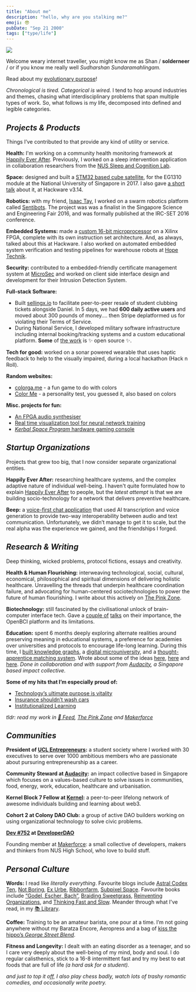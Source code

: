 ```yaml
---
title: "About me"
description: "hello, why are you stalking me?"
emoji: 😎
pubDate: "Sep 21 2000"
tags: ["type/life"]
---
```



<img src="/pfp-min.png" class="w-36 h-36" />

Welcome weary internet traveller, you might know me as Shan / **solderneer** / or if you know me really well _Sudharshan Sundaramahlingam._

Read about my [evolutionary purpose](https://solderneer.me/letters/answer-the-call/)!

_Chronological is tired. Categorical is wired._ I tend to hop around industries and themes, chasing what interdisciplinary problems that span multiple types of work. So, what follows is my life, decomposed into defined and legible categories.

## _Projects & Products_

<Callout emoji="💜" color="bg-violet-50">Things I’ve contributed to that provide any kind of utility or service.</Callout>

**Health:** I'm working on a community health monitoring framework at [Happily Ever After](https://hea.care). Previously, I worked on a sleep intervention application in collaboration researchers from the [NUS Sleep and Cognition Lab](https://sleepcognition-lab.org/).

**Space:** designed and built a [STM32 based cube satellite](https://github.com/solderneer/ARMsat), for the EG1310 module at the National University of Singapore in 2017. I also gave [a short talk](https://engineers.sg/video/tm32-based-nanosatellite-project-hackware-v3-14159--1773) about it, at Hackware v3.14.

**Robotics:** with my friend, [Isaac Tay](https://github.com/IsaacTay), I worked on a swarm robotics platform called [Sentibots](https://github.com/solderneer/Sentibots). The project was was a finalist in the Singapore Science and Engineering Fair 2016, and was formally published at the IRC-SET 2016 conference.

**Embedded Systems:** made a [custom 16-bit microprocessor](https://github.com/solderneer/artemis) on a Xilinx FPGA, complete with its own instruction set architecture. And, as always, talked about this at Hackware. I also worked on automated embedded system verification and testing pipelines for warehouse robots at [Hope Technik](https://www.hopetechnik.com/).

**Security:** contributed to a embedded-friendly certificate management system at [MicroSec](https://www.usec.io/) and worked on client side interface design and development for their Intrusion Detection System.

**Full-stack Software:**

- Built [sellingx.io](http://sellingx.io) to facilitate peer-to-peer resale of student clubbing tickets alongside Daniel. In 5 days, we had **600 daily active users** and moved about 300 pounds of money…. then Stripe deplatformed us for violating their Terms of Service.
- During National Service, I developed military software infrastructure including internal booking/tracking systems and a custom educational platform. **Some** of [the work](https://github.com/digital-okra) is ✨ open source ✨.

**Tech for good:** worked on a sonar powered wearable that uses haptic feedback to help to the visually impaired, during a local hackathon (Hack n Roll).

**Random websites:**
- [colorga.me](https://colorga.me/) - a fun game to do with colors
- [Color Me](https://colorme.solderneer.me/) - a personality test, you guessed it, also based on colors

**Misc. projects for fun:**

- [An FPGA audio synthesiser](https://github.com/solderneer/Synthesia)
- [Real time visualization tool for neural network training](https://github.com/makerforceio/nviz)
- [_Kerbal Space Program_ hardware gaming console](https://makerforce.io/the-ksp-command-station-2/)

## _Startup Organizations_

<Callout emoji="🚀" color="bg-violet-50">Projects that grew too big, that I now consider separate organizational entities.</Callout>

**Happily Ever After:** researching healthcare systems, and the complex adaptive nature of individual well-being. I haven't quite formulated how to explain [Happily Ever After](https://hea.care/) to people, but the _latest attempt_ is that we are building socio-technology for a network that delivers preventive healthcare.

**Beep:** a [voice-first chat application](https://beepvoice.app/) that used AI transcription and voice generation to provide two-way interoperability between audio and text communication. Unfortunately, we didn’t manage to get it to scale, but the real alpha was the experience we gained, and the friendships I forged.

## _Research & Writing_

<Callout emoji="🧠" color="bg-violet-50">Deep thinking, wicked problems, protocol fictions, essays and creativity.</Callout>

**Health & Human Flourishing:** interweaving technological, social, cultural, economical, philosophical and spiritual dimensions of delivering holistic healthcare. Unravelling the threads that underpin healthcare coordination failure, and advocating for human-centered sociotechnologies to power the future of human flourishing. I write about this actively on [The Pink Zone](https://heacare.substack.com).

**Biotechnology:** still fascinated by the civilisational unlock of brain-computer interface tech. Gave a [couple of](https://engineers.sg/video/openbci-an-introduction-to-brain-computer-interfaces-hackware-v5-5-x-stackx--3629) [talks](https://engineers.sg/video/love-at-first-byte-a-romantic-journey-into-the-future-of-us-geekcampsg-2019--3718) on their importance, the OpenBCI platform and its limitations.

**Education:** spent 6 months deeply exploring alternate realities around preserving meaning in educational systems, a preference for academies over universities and protocols to encourage life-long learning. During this time, I [built knowledge graphs](https://github.com/axiomacademy/content-loader), a [digital microuniversity](https://github.com/axiomacademy/solo), and a [thought-apprentice matching system](https://github.com/axiomacademy/v0.1-student-app). Wrote about some of the ideas [here](https://makerforce.io/learning-used-to-be-fun/), [here](https://makerforce.io/institutionalised-learning/) and [here](https://makerforce.io/do-you-need-to-be-taught-to-teach/). _Done in collaboration and with support from [Audacity](https://audacity.world), a Singapore based impact collective._

**Some of my hits that I’m especially proud of:**

- [Technology’s ultimate purpose is vitality](https://heacare.substack.com/p/technologys-ultimate-purpose-is-vitality)
- [Insurance shouldn’t wash cars](https://heacare.substack.com/p/insurance-shouldnt-wash-cars)
- [Institutionalized Learning](https://makerforce.io/institutionalised-learning/)

_tldr: read my work in [📝 Feed](https://solderneer.me/blog/), [The Pink Zone](https://heacare.substack.com/) and [Makerforce](https://makerforce.io/)_

## _Communities_

**President of [UCL Entrepreneurs](https://ucle.co):** a student society where I worked with 30 executives to serve over 1000 ambitious members who are passionate about pursuring entrepreneurship as a career.

**Community Steward at [Audacity](https://audacity.world):** an impact collective based in Singapore which focuses on a values-based culture to solve issues in communities, food, energy, work, education, healthcare and urbanisation.

**Kernel Block 7 Fellow at [Kernel](https://kernel.community/):** a peer-to-peer lifelong network of awesome individuals building and learning about web3.

**Cohort 2 at Colony DAO Club:** a group of active DAO builders working on using organizational technology to solve civic problems.

**[Dev #752](https://rainbow.me/solderneer.eth?nft=ethereum_0x25ed58c027921e14d86380ea2646e3a1b5c55a8b_752) at [DeveloperDAO](https://www.developerdao.com/)**

Founding member at [Makerforce](https://makerforce.io): a small collective of developers, makers and thinkers from NUS High School, who love to build stuff.

## _Personal Culture_

**Words:** I read like _literally everything_. Favourite blogs include [Astral Codex Ten](https://astralcodexten.substack.com/), [Not Boring](https://www.notboring.co/), [Ex Urbe](https://www.exurbe.com/about/), [Ribbonfarm](https://www.ribbonfarm.com/), [Subpixel Space](https://subpixel.space/). Favourite books include [“Godel, Escher, Bach”](https://www.amazon.co.uk/Godel-Escher-Bach-Eternal-Golden/dp/0465026567), [Braiding Sweetgrass](https://www.goodreads.com/book/show/17465709-braiding-sweetgrass), [Reinventing Organizations](https://reinventingorganizationswiki.com/en/), and [Thinking Fast and Slow](https://www.amazon.co.uk/Thinking-Fast-Slow-Daniel-Kahneman/dp/0141033576). Meander through what I've read, in my [📚 Library](https://solderneer.notion.site/7f580c6801a1407a849d2dd01752c815?v=fb709826213142b7b9bd8f2e7d91b02c).

**Coffee:** Training to be an amateur barista, one pour at a time. I’m not going anywhere without my Baratza Encore, Aeropress and a bag of [kiss the hippo’s _George Street Blend_](https://kissthehippo.com/collections/coffee).

**Fitness and Longevity:** I dealt with an eating disorder as a teenager, and so I care very deeply about the well-being of my mind, body and soul. I do regular calisthenics, stick to a 16-8 intermittent fast and try my best to eat foods that are full of life _(a hard ask for a student)._

_and just to top it off, I also play chess badly, watch lots of trashy romantic comedies, and occasionally write poetry._
